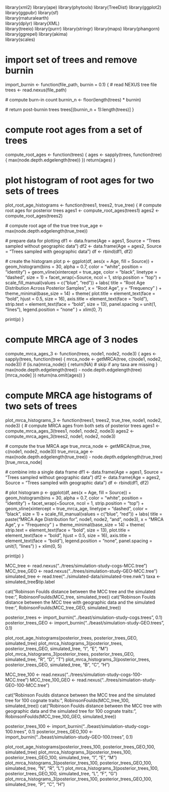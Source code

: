 library(xml2)
library(ape)
library(phytools)
library(TreeDist)
library(ggplot2)
library(ggpubr)
library(sf)             
library(rnaturalearth)  
library(dplyr) 
library(XML)  
library(treeio)
library(purrr)
library(stringr)
library(maps)
library(phangorn)
library(ggrepel)
library(akima)    
library(scales)    

# import set of trees and remove burnin
import_burnin <- function(file_path, burnin = 0.1) {
  # read NEXUS tree file
  trees <- read.nexus(file_path)
  
  # compute burn-in count
  burnin_n <- floor(length(trees) * burnin)
  
  # return post-burnin trees
  trees[(burnin_n + 1):length(trees)]
}

# compute root ages from a set of trees
compute_root_ages <- function(trees) {
  ages <- sapply(trees, function(tree) {
    max(node.depth.edgelength(tree))
  })
  return(ages)
}

# plot histogram of root ages for two sets of trees
plot_root_age_histograms <- function(trees1, trees2, true_tree) {
  # compute root ages for posterior trees
  ages1 <- compute_root_ages(trees1)
  ages2 <- compute_root_ages(trees2)

  # compute root age of the true tree
  true_age <- max(node.depth.edgelength(true_tree))

  # prepare data for plotting
  df1 <- data.frame(Age = ages1, Source = "Trees sampled without geographic data")
  df2 <- data.frame(Age = ages2, Source = "Trees sampled with geographic data")
  df <- rbind(df1, df2)

  # create the histogram plot
  p <- ggplot(df, aes(x = Age, fill = Source)) +
    geom_histogram(bins = 30, alpha = 0.7, color = "white", position = "identity") +
    geom_vline(xintercept = true_age, color = "black", linetype = "dashed", size = 1) +
    facet_wrap(~Source, ncol = 1, strip.position = "top") +
    scale_fill_manual(values = c("blue", "red")) +
    labs(
      title = "Root Age Distribution Across Posterior Samples",
      x = "Root Age",
      y = "Frequency"
    ) +
    theme_minimal(base_size = 14) +
    theme(
      plot.title = element_text(face = "bold", hjust = 0.5, size = 16),
      axis.title = element_text(face = "bold"),
      strip.text = element_text(face = "bold", size = 13),
      panel.spacing = unit(1, "lines"),
      legend.position = "none"
    ) +
    xlim(0, 7)

  print(p)
}

# compute MRCA age of 3 nodes
compute_mrca_ages_3 <- function(trees, node1, node2, node3) {
  ages <- sapply(trees, function(tree) {
    mrca_node <- getMRCA(tree, c(node1, node2, node3))
    if (is.na(mrca_node)) {
      return(NA)  # skip if any taxa are missing
    }
    max(node.depth.edgelength(tree)) - node.depth.edgelength(tree)[mrca_node]
  })
  return(na.omit(ages))
}

# compute MRCA age histograms of two sets of trees
plot_mrca_histograms_3 <- function(trees1, trees2, true_tree, node1, node2, node3) {
  # compute MRCA ages from both sets of posterior trees
  ages1 <- compute_mrca_ages_3(trees1, node1, node2, node3)
  ages2 <- compute_mrca_ages_3(trees2, node1, node2, node3)
  
  # compute the true MRCA age
  true_mrca_node <- getMRCA(true_tree, c(node1, node2, node3))
  true_mrca_age <- max(node.depth.edgelength(true_tree)) - node.depth.edgelength(true_tree)[true_mrca_node]
  
  # combine into a single data frame
  df1 <- data.frame(Age = ages1, Source = "Trees sampled without geographic data")
  df2 <- data.frame(Age = ages2, Source = "Trees sampled with geographic data")
  df <- rbind(df1, df2)
  
  # plot histogram
  p <- ggplot(df, aes(x = Age, fill = Source)) +
    geom_histogram(bins = 30, alpha = 0.7, color = "white", position = "identity") +
    facet_wrap(~Source, ncol = 1, strip.position = "top") +
    geom_vline(xintercept = true_mrca_age, linetype = "dashed", color = "black", size = 1) +
    scale_fill_manual(values = c("blue", "red")) +
    labs(
      title = paste("MRCA Age Distribution for", node1, node2, "and", node3),
      x = "MRCA Age", 
      y = "Frequency"
    ) +
    theme_minimal(base_size = 14) +
    theme(
      strip.text = element_text(face = "bold", size = 13),
      plot.title = element_text(face = "bold", hjust = 0.5, size = 16),
      axis.title = element_text(face = "bold"),
      legend.position = "none",
      panel.spacing = unit(1, "lines")
    ) +
    xlim(0, 5)
  
  print(p)
}

MCC_tree <- read.nexus("../trees/simulation-study-cogs-MCC.tree")
MCC_tree_GEO <- read.nexus("../trees/simulation-study-GEO-MCC.tree")
simulated_tree <- read.tree("../simulated-data/simulated-tree.nwk")
taxa <- simulated_tree$tip.label

cat("Robinson Foulds distance between the MCC tree and the simulated tree: ", RobinsonFoulds(MCC_tree, simulated_tree))
cat("Robinson Foulds distance between the MCC tree with geographic data and the simulated tree: ", RobinsonFoulds(MCC_tree_GEO, simulated_tree))

posterior_trees <- import_burnin("../beast/simulation-study-cogs.trees", 0.1)
posterior_trees_GEO <- import_burnin("../beast/simulation-study-GEO.trees", 0.1)

plot_root_age_histograms(posterior_trees, posterior_trees_GEO, simulated_tree)
plot_mrca_histograms_3(posterior_trees, posterior_trees_GEO, simulated_tree, "I", "E", "M")
plot_mrca_histograms_3(posterior_trees, posterior_trees_GEO, simulated_tree, "R", "D", "T")
plot_mrca_histograms_3(posterior_trees, posterior_trees_GEO, simulated_tree, "B", "C", "H")

MCC_tree_100 <- read.nexus("../trees/simulation-study-cogs-100-MCC.tree")
MCC_tree_100_GEO <- read.nexus("../trees/simulation-study-GEO-100-MCC.tree")

cat("Robinson Foulds distance between the MCC tree and the simulated tree for 100 cognate traits: ", RobinsonFoulds(MCC_tree_100, simulated_tree))
cat("Robinson Foulds distance between the MCC tree with geographic data and the simulated tree for 100 cognate traits: ", RobinsonFoulds(MCC_tree_100_GEO, simulated_tree))

posterior_trees_100 <- import_burnin("../beast/simulation-study-cogs-100.trees", 0.1)
posterior_trees_GEO_100 <- import_burnin("../beast/simulation-study-GEO-100.trees", 0.1)

plot_root_age_histograms(posterior_trees_100, posterior_trees_GEO_100, simulated_tree)
plot_mrca_histograms_3(posterior_trees_100, posterior_trees_GEO_100, simulated_tree, "I", "E", "M")
plot_mrca_histograms_3(posterior_trees_100, posterior_trees_GEO_100, simulated_tree, "N", "R", "L")
plot_mrca_histograms_3(posterior_trees_100, posterior_trees_GEO_100, simulated_tree, "L", "F", "G")
plot_mrca_histograms_3(posterior_trees_100, posterior_trees_GEO_100, simulated_tree, "P", "C", "H")

